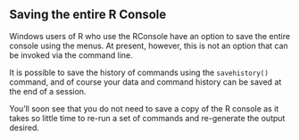 ## Saving the entire R Console

Windows users of R who use the RConsole have an option to save the
entire console using the menus. At present, however, this is not an
option that can be invoked via the command line.

It is possible to save the history of commands using the
`savehistory()` command, and of course your data and command
history can be saved at the end of a session.

You’ll soon see that you do not need to save a copy of the R console as
it takes so little time to re-run a set of commands and re-generate the
output desired. 

